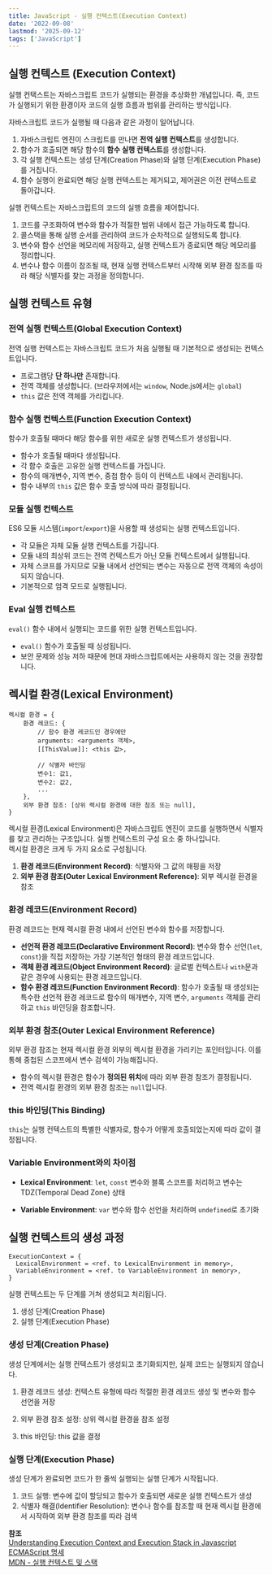 ```yaml
---
title: JavaScript - 실행 컨텍스트(Execution Context)
date: '2022-09-08'
lastmod: '2025-09-12'
tags: ['JavaScript']
---
```


## 실행 컨텍스트 (Execution Context)

실행 컨택스트는 자바스크립트 코드가 실행되는 환경을 추상화한 개념입니다. 즉, 코드가 실행되기 위한 환경이자 코드의 실행 흐름과 범위를 관리하는 방식입니다.

자바스크립트 코드가 실행될 때 다음과 같은 과정이 일어납니다.

1. 자바스크립트 엔진이 스크립트를 만나면 **전역 실행 컨텍스트**를 생성합니다.
2. 함수가 호출되면 해당 함수의 **함수 실행 컨텍스트**를 생성합니다.
3. 각 실행 컨텍스트는 생성 단계(Creation Phase)와 실행 단계(Execution Phase)를 거칩니다.
4. 함수 실행이 완료되면 해당 실행 컨텍스트는 제거되고, 제어권은 이전 컨텍스트로 돌아갑니다.

실행 컨텍스트는 자바스크립트의 코드의 실행 흐름을 제어합니다.

1. 코드를 구조화하여 변수와 함수가 적절한 범위 내에서 접근 가능하도록 합니다.
2. 콜스택을 통해 실행 순서를 관리하여 코드가 순차적으로 실행되도록 합니다.
3. 변수와 함수 선언을 메모리에 저장하고, 실행 컨텍스트가 종료되면 해당 메모리를 정리합니다.
4. 변수나 함수 이름이 참조될 때, 현재 실행 컨텍스트부터 시작해 외부 환경 참조를 따라 해당 식별자를 찾는 과정을 정의합니다.

## 실행 컨텍스트 유형

### 전역 실행 컨텍스트(Global Execution Context)

전역 실행 컨텍스트는 자바스크립트 코드가 처음 실행될 때 기본적으로 생성되는 컨텍스트입니다.

- 프로그램당 **단 하나만** 존재합니다.
- 전역 객체를 생성합니다. (브라우저에서는 `window`, Node.js에서는 `global`)
- `this` 값은 전역 객체를 가리킵니다.

### 함수 실행 컨텍스트(Function Execution Context)

함수가 호출될 때마다 해당 함수를 위한 새로운 실행 컨텍스트가 생성됩니다.

- 함수가 호출될 때마다 생성됩니다.
- 각 함수 호출은 고유한 실행 컨텍스트를 가집니다.
- 함수의 매개변수, 지역 변수, 중첩 함수 등이 이 컨텍스트 내에서 관리됩니다.
- 함수 내부의 `this` 값은 함수 호출 방식에 따라 결정됩니다.

### 모듈 실행 컨텍스트

ES6 모듈 시스템(`import`/`export`)을 사용할 때 생성되는 실행 컨텍스트입니다.

- 각 모듈은 자체 모듈 실행 컨텍스트를 가집니다.
- 모듈 내의 최상위 코드는 전역 컨텍스트가 아닌 모듈 컨텍스트에서 실행됩니다.
- 자체 스코프를 가지므로 모듈 내에서 선언되는 변수는 자동으로 전역 객체의 속성이 되지 않습니다.
- 기본적으로 엄격 모드로 실행됩니다.

### Eval 실행 컨텍스트

`eval()` 함수 내에서 실행되는 코드를 위한 실행 컨텍스트입니다.

- `eval()` 함수가 호출될 때 싱성됩니다.
- 보안 문제와 성능 저하 때문에 현대 자바스크립트에서는 사용하지 않는 것을 권장합니다.

## 렉시컬 환경(Lexical Environment)

```
렉시컬 환경 = {
    환경 레코드: {
        // 함수 환경 레코드인 경우에만
        arguments: <arguments 객체>,
        [[ThisValue]]: <this 값>,

        // 식별자 바인딩
        변수1: 값1,
        변수2: 값2,
        ...
    },
    외부 환경 참조: [상위 렉시컬 환경에 대한 참조 또는 null],
}
```

렉시컬 환경(Lexical Environment)은 자바스크립트 엔진이 코드를 실행하면서 식별자를 찾고 관리하는 구조입니다. 실행 컨텍스트의 구성 요소 중 하나입니다. \
렉시컬 환경은 크게 두 가지 요소로 구성됩니다.

1. **환경 레코드(Environment Record)**: 식별자와 그 값의 매핑을 저장
2. **외부 환경 참조(Outer Lexical Environment Reference)**: 외부 렉시컬 환경을 참조

### 환경 레코드(Environment Record)

환경 레코드는 현재 렉시컬 환경 내에서 선언된 변수와 함수를 저장합니다.

- **선언적 환경 레코드(Declarative Environment Record)**: 변수와 함수 선언(`let`, `const`)을 직접 저장하는 가장 기본적인 형태의 환경 레코드입니다.
- **객체 환경 레코드(Object Environment Record)**: 글로벌 컨텍스트나 `with`문과 같은 경우에 사용되는 환경 레코드입니다.
- **함수 환경 레코드(Function Environment Record)**: 함수가 호출될 때 생성되는 특수한 선언적 환경 레코드로 함수의 매개변수, 지역 변수, `arguments` 객체를 관리하고 `this` 바인딩을 참조합니다.

### 외부 환경 참조(Outer Lexical Environment Reference)

외부 환경 참조는 현재 렉시컬 환경 외부의 렉시컬 환경을 가리키는 포인터입니다. 이를 통해 중첩된 스코프에서 변수 검색이 가능해집니다.

- 함수의 렉시컬 환경은 함수가 **정의된 위치**에 따라 외부 환경 참조가 결정됩니다.
- 전역 렉시컬 환경의 외부 환경 참조는 `null`입니다.

### this 바인딩(This Binding)

`this`는 실행 컨텍스트의 특별한 식별자로, 함수가 어떻게 호출되었는지에 따라 값이 결정됩니다.

### Variable Environment와의 차이점

- **Lexical Environment**: `let`, `const` 변수와 블록 스코프를 처리하고 변수는 TDZ(Temporal Dead Zone) 상태

- **Variable Environment**: `var` 변수와 함수 선언을 처리하며 `undefined`로 초기화

## 실행 컨텍스트의 생성 과정

```
ExecutionContext = {
  LexicalEnvironment = <ref. to LexicalEnvironment in memory>,
  VariableEnvironment = <ref. to VariableEnvironment in memory>,
}
```

실행 컨텍스트는 두 단계를 거쳐 생성되고 처리됩니다.

1. 생성 단계(Creation Phase)
2. 실행 단계(Execution Phase)

### 생성 단계(Creation Phase)

생성 단계에서는 실행 컨텍스트가 생성되고 초기화되지만, 실제 코드는 실행되지 않습니다.

1. 환경 레코드 생성: 컨텍스트 유형에 따라 적절한 환경 레코드 생성 및 변수와 함수 선언을 저장

2. 외부 환경 참조 설정: 상위 렉시컬 환경을 참조 설정

3. this 바인딩: this 값을 결정

### 실행 단계(Execution Phase)

생성 단계가 완료되면 코드가 한 줄씩 실행되는 실행 단계가 시작됩니다.

1. 코드 실행: 변수에 값이 할당되고 함수가 호출되면 새로운 실행 컨텍스트가 생성
2. 식별자 해결(Identifier Resolution): 변수나 함수를 참조할 때 현재 렉시컬 환경에서 시작하여 외부 환경 참조를 따라 검색

**참조**\
[Understanding Execution Context and Execution Stack in Javascript](https://blog.bitsrc.io/understanding-execution-context-and-execution-stack-in-javascript-1c9ea8642dd0) \
[ECMAScript 명세](https://tc39.es/ecma262/#sec-execution-contexts) \
[MDN - 실행 컨텍스트 및 스택](https://developer.mozilla.org/en-US/docs/Web/JavaScript/Guide/Functions#function_scope)
